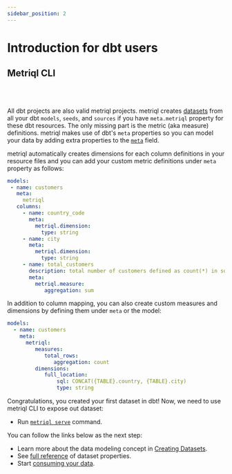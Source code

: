 ```yaml
---
sidebar_position: 2
---
```


# Introduction for dbt users

## Metriql CLI

<YoutubeVideo id="Gz_6EOSDDSs" />

<br/><br/>

All dbt projects are also valid metriql projects. metriql creates [datasets](/introduction/creating-datasets) from all your dbt `models`, `seeds`, and `sources` if you have `meta.metriql` property for these dbt resources. The only missing part is the metric (aka measure) definitions. metriql makes use of dbt's `meta` properties so you can model your data by adding extra properties to the [`meta`](https://docs.getdbt.com/reference/resource-properties/meta) field. 

metriql automatically creates dimensions for each column definitions in your resource files and you can add your custom metric definitions under `meta` property as follows:

```yml
models:
 - name: customers
   meta:
     metriql
   columns:
     - name: country_code
       meta:
         metriql.dimension:
           type: string
     - name: city
       meta:
         metriql.dimension:
           type: string
     - name: total_customers
       description: total number of customers defined as count(*) in sql
       meta:
         metriql.measure:
    	    aggregation: sum
```

In addition to column mapping, you can also create custom measures and dimensions by defining them under `meta` or the model:

```yml
models:
  - name: customers
    meta:
      metriql:
         measures:
            total_rows:
               aggregation: count
         dimensions:
            full_location:
	            sql: CONCAT({TABLE}.country, {TABLE}.city)   
	            type: string
```

Congratulations, you created your first dataset in dbt! Now, we need to use metriql CLI to expose out dataset:

* Run [`metriql serve`](/metriql-cli/cli-overview#installation) command.

You can follow the links below as the next step:

* Learn more about the data modeling concept in [Creating Datasets](/introduction/creating-datasets).
* See [full reference](/reference/dataset) of dataset properties.
* Start [consuming your data](/query/introduction).
